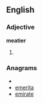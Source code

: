 ==English==

===Adjective===
'''meatier'''

# {{comparative of|[[meaty]]}}

===Anagrams===
* {{alphagram|aeeimrt}}
* [[emerita#English|emerita]]
* [[emirate#English|emirate]]
